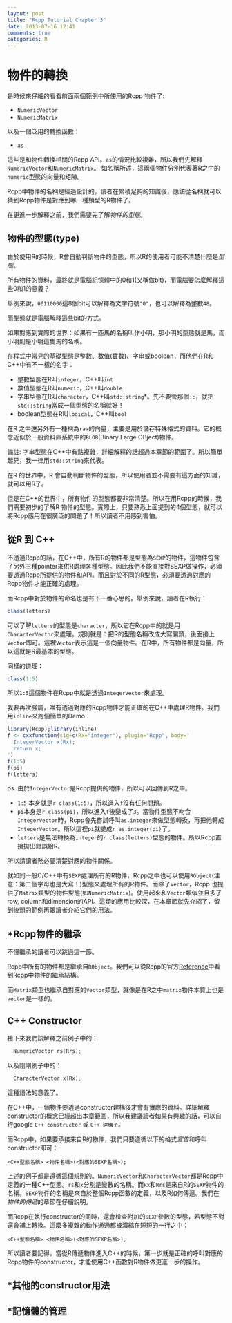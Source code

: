```yaml
---
layout: post
title: "Rcpp Tutorial Chapter 3"
date: 2013-07-16 12:41
comments: true
categories: R
---
```


# 物件的轉換

是時候來仔細的看看前面兩個範例中所使用的Rcpp 物件了:

- `NumericVector`
- `NumericMatrix`

以及一個泛用的轉換函數：

- `as`

這些是和物件轉換相關的Rcpp API。`as`的情況比較複雜，所以我們先解釋`NumericVector`和`NumericMatrix`。
如名稱所述，這兩個物件分別代表著R之中的`numeric`型態的向量和矩陣。

Rcpp中物件的名稱是經過設計的，讀者在累積足夠的知識後，應該從名稱就可以猜到Rcpp物件是對應到哪一種類型的R物件了。

在更進一步解釋之前，我們需要先了解*物件的型態*。

## 物件的型態(type)

由於使用R的時候，R會自動判斷物件的型態，所以R的使用者可能不清楚什麼是*型態*。

所有物件的資料，最終就是電腦記憶體中的0和1(又稱做bit)，而電腦要怎麼解釋這些0和1的意義？

舉例來說，`00110000`這8個bit可以解釋為文字符號`"0"`，也可以解釋為整數`48`。

而型態就是電腦解釋這些bit的方式。

如果對應到實際的世界：如果有一匹馬的名稱叫作小明，那小明的型態就是馬，而小明則是小明這隻馬的名稱。

在程式中常見的基礎型態是整數、數值(實數)、字串或boolean，而他們在R和C++中有不一樣的名字：

- 整數型態在R叫`integer`，C++叫`int`
- 數值型態在R叫`numeric`，C++叫`double`
- 字串型態在R叫`character`，C++叫`std::string`*。先不要管那個`::`，就把`std::string`當成一個型態的名稱就好！
- boolean型態在R叫`logical`，C++叫`bool`

在R 之中還另外有一種稱為`raw`的向量，主要是用於儲存特殊格式的資料。它的概念近似於一般資料庫系統中的`BLOB`(Binary Large OBject)物件。

備註: 字串型態在C++中有點複雜，詳細解釋的話超過本章節的範圍了。所以簡單起見，我一律用`std::string`來代表。

在R 的世界中，R 會自動判斷物件的型態，所以使用者並不需要有這方面的知識，就可以用R了。

但是在C++的世界中，所有物件的型態都要非常清楚。所以在用Rcpp的時候，我們需要初步的了解R 物件的型態。實際上，只要熟悉上面提到的4個型態，就可以將Rcpp應用在很廣泛的問題了！所以讀者不用感到害怕。

## 從R 到 C++

不透過Rcpp的話，在C++中，所有R的物件都是型態為`SEXP`的物件，這物件包含了另外三種pointer來供R處理各種型態。因此我們不能直接對SEXP做操作，必須要透過Rcpp所提供的物件和API。而且對於不同的R型態，必須要透過對應的Rcpp物件才能正確的處理。

而Rcpp中對於物件的命名也是有下一番心思的。舉例來說，讀者在R執行：

```r
class(letters)
```

可以了解`letters`的型態是`character`，所以它在Rcpp中的就是用`CharacterVector`來處理。規則就是：把R的型態名稱改成大寫開頭，後面接上`Vector`即可。這裡`Vector`表示這是一個向量物件。在R中，所有物件都是向量，所以這就是R最基本的型態。

同樣的道理：

```r
class(1:5)
```

所以`1:5`這個物件在Rcpp中就是透過`IntegerVector`來處理。

我要再次強調，唯有透過對應的Rcpp物件才能正確的在C++中處理R物件。我們用`inline`來跑個簡單的Demo：

```r
library(Rcpp);library(inline)
f <- cxxfunction(sig=c(Rx="integer"), plugin="Rcpp", body='
  IntegerVector x(Rx);
  return x;
')
f(1:5)
f(pi)
f(letters)
```

ps. 由於`IntegerVector`是Rcpp提供的物件，所以可以回傳到R之中。

- `1:5` 本身就是`r class(1:5)`，所以進入`f`沒有任何問題。
- `pi`本身是`r class(pi)`，所以進入`f`後變成了`3`。當物件型態不吻合`IntegerVector`時，Rcpp會先嘗試呼叫`as.integer`來做型態轉換，再把他轉成`IntegerVector`。所以這裡`pi`就變成`r as.integer(pi)`了。
- `letters`是無法轉換為`integer`的`r class(letters)`型態的物件。所以Rcpp直接拋出錯誤給R。

所以請讀者務必要清楚對應的物件關係。

就如同一般C/C++中有`SEXP`處理所有的R物件，Rcpp之中也可以使用`RObject`(注意：第二個字母也是大寫！)型態來處理所有的R物件。而除了`Vector`，Rcpp 也提供了`Matrix`類型的物件型態(如`NumericMatrix`)。使用起來和`Vector`類似並且多了row, column和dimension的API。這類的應用比較深，在本章節就先介紹了，留到後頭的範例再跟讀者介紹它們的用法。

## *Rcpp物件的繼承

不懂繼承的讀者可以跳過這一節。

Rcpp中所有的物件都是繼承自`RObject`。我們可以從Rcpp的官方[Reference](http://dirk.eddelbuettel.com/code/rcpp/html/index.html)中看到Rcpp中物件的繼承結構。

而`Matrix`類型也繼承自對應的`Vector`類型，就像是在R之中`matrix`物件本質上也是`vector`是一樣的。

## C++ Constructor

接下來我們該解釋之前例子中的：

```cpp
  NumericVector rs(Rrs);
```

以及剛剛例子中的：

```cpp
  CharacterVector x(Rx);
```

這種語法的意義了。

在C++中，一個物件要透過constructor建構後才會有實際的資料。詳細解釋constructor的概念已經超出本章範圍，所以我建議讀者如果有興趣的話，可以自行google `C++ constructor` 或 `C++ 建構子`。

而Rcpp中，如果要承接來自R的物件，我們只要遵循以下的格式*宣告*和呼叫constructor即可：

```
<C++型態名稱> <物件名稱>(<對應的SEXP名稱>);
```

上述的例子都是遵循這個規則的。`NumericVector`和`CharacterVector`都是Rcpp中定義的一種C++型態。`rs`和`x`分別是變數的名稱。而`Rx`和`Rrs`是來自R的`SEXP`物件的名稱。`SEXP`物件的名稱是來自於整個Rcpp函數的定義，以及R如何傳遞。我們在*物件的傳遞*的章節在仔細說明。

而Rcpp在執行constructor的同時，還會檢查附加的`SEXP`參數的型態，若型態不對還會補上轉換。這麼多複雜的動作通通都被濃縮在短短的一行之中：

```
<C++型態名稱> <物件名稱>(<對應的SEXP名稱>);
```

所以讀者要記得，當從R傳遞物件進入C++的時候，第一步就是正確的呼叫對應的Rcpp物件的constructor，才能使用C++函數對R物件做更進一步的操作。

## *其他的constructor用法

## *記憶體的管理


